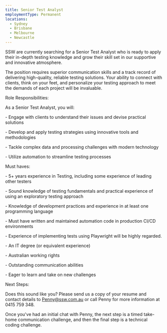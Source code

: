 ```yaml
---
title: Senior Test Analyst
employmentType: Permanent
locations:
  - Sydney
  - Brisbane
  - Melbourne
  - Newcastle
---
```


SSW are currently searching for a Senior Test Analyst who is ready to apply their in-depth testing knowledge and grow their skill set in our supportive and innovative atmosphere.

The position requires superior communication skills and a track record of delivering high-quality, reliable testing solutions. Your ability to connect with clients, think on your feet, and personalize your testing approach to meet the demands of each project will be invaluable.

Role Responsibilities:

As a Senior Test Analyst, you will:

\- Engage with clients to understand their issues and devise practical solutions

\- Develop and apply testing strategies using innovative tools and methodologies

\- Tackle complex data and processing challenges with modern technology

\- Utilize automation to streamline testing processes

Must haves:

\- 5+ years experience in Testing, including some experience of leading other testers

\- Sound knowledge of testing fundamentals and practical experience of using an exploratory testing approach

\- Knowledge of development practices and experience in at least one programming language

\- Must have written and maintained automation code in production CI/CD environments

\- Experience of implementing tests using Playwright will be highly regarded.

\- An IT degree (or equivalent experience)

\- Australian working rights

\- Outstanding communication abilities

\- Eager to learn and take on new challenges

Next Steps:

Does this sound like you? Please send us a copy of your resume and contact details to [Penny@ssw.com.au](mailto\:Penny@ssw.com.au) or call Penny for more information at 0415 759 348.

Once you've had an initial chat with Penny, the next step is a timed take-home communication challenge, and then the final step is a technical coding challenge.
